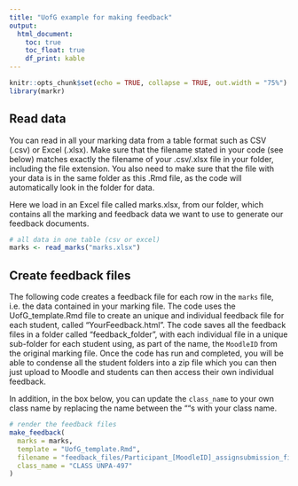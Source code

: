 ```yaml
---
title: "UofG example for making feedback"
output: 
  html_document:
    toc: true
    toc_float: true
    df_print: kable
---
```


```r
knitr::opts_chunk$set(echo = TRUE, collapse = TRUE, out.width = "75%")
library(markr)
```

## Read data

You can read in all your marking data from a table format such as CSV (.csv) or Excel (.xlsx). Make sure that the filename stated in your code (see below) matches exactly the filename of your .csv/.xlsx file in your folder, including the file extension. You also need to make sure that the file with your data is in the same folder as this .Rmd file, as the code will automatically look in the folder for data.

Here we load in an Excel file called marks.xlsx, from our folder, which contains all the marking and feedback data we want to use to generate our feedback documents.

```r
# all data in one table (csv or excel)
marks <- read_marks("marks.xlsx")
```

## Create feedback files

The following code creates a feedback file for each row in the `marks` file, i.e. the data contained in your marking file. The code uses the UofG_template.Rmd file to create an unique and individual feedback file for each student, called "YourFeedback.html". The code saves all the feedback files in a folder called "feedback_folder", with each individual file in a unique sub-folder for each student using, as part of the name, the `MoodleID` from the original marking file. Once the code has run and completed, you will be able to condense all the student folders into a zip file which you can then just upload to Moodle and students can then access their own individual feedback. 

In addition, in the box below, you can update the `class_name` to your own class name by replacing the name between the ""s with your class name.

```r
# render the feedback files
make_feedback(
  marks = marks,
  template = "UofG_template.Rmd",
  filename = "feedback_files/Participant_[MoodleID]_assignsubmission_file_/YourFeedback.html",
  class_name = "CLASS UNPA-497"
)
```


